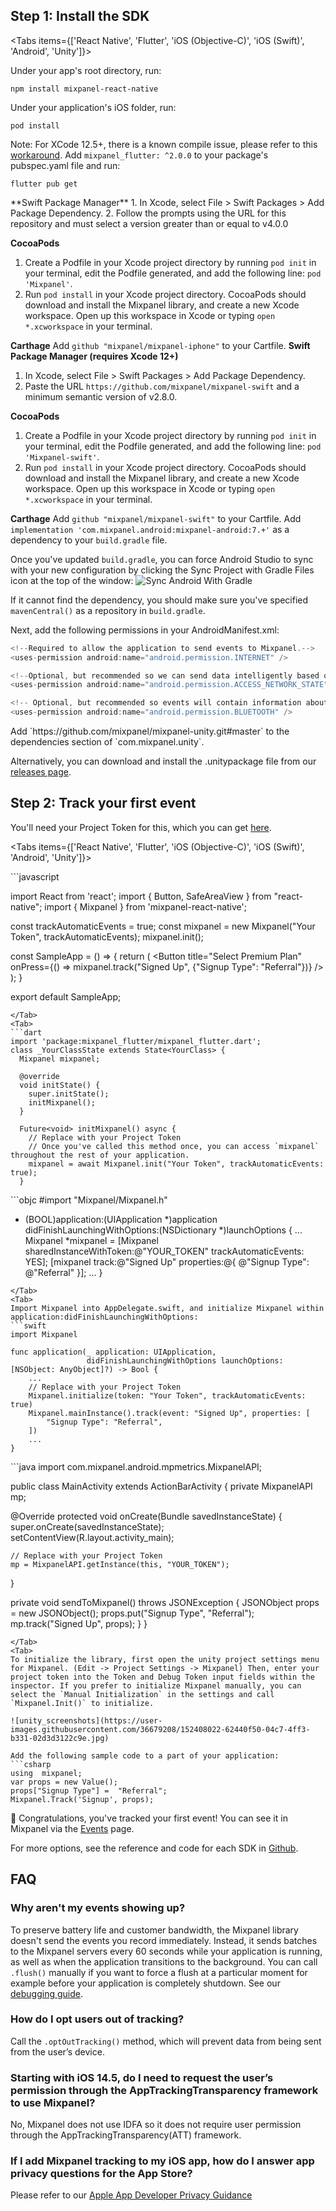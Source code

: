 
## Step 1: Install the SDK
<Tabs items={['React Native', 'Flutter', 'iOS (Objective-C)', 'iOS (Swift)', 'Android', 'Unity']}>

<Tab>
Under your app's root directory, run:

```
npm install mixpanel-react-native
```

Under your application's iOS folder, run:

```
pod install
```

Note: For XCode 12.5+, there is a known compile issue, please refer to this [workaround](https://github.com/mixpanel/mixpanel-react-native/issues/43#issuecomment-829599732).
</Tab>
<Tab>
Add `mixpanel_flutter: ^2.0.0` to your package's pubspec.yaml file and run:
```
flutter pub get
```
</Tab>
<Tab>
**Swift Package Manager**
1.  In Xcode, select File > Swift Packages > Add Package Dependency.
2.  Follow the prompts using the URL for this repository and must select a version greater than or equal to v4.0.0

**CocoaPods**
1. Create a Podfile in your Xcode project directory by running `pod init` in your terminal, edit the Podfile generated, and add the following line: `pod 'Mixpanel'`.
2. Run `pod install` in your Xcode project directory. CocoaPods should download and install the Mixpanel library, and create a new Xcode workspace. Open up this workspace in Xcode or typing `open *.xcworkspace` in your terminal.

**Carthage**
Add `github "mixpanel/mixpanel-iphone"` to your Cartfile.
</Tab>
<Tab>
**Swift Package Manager (requires Xcode 12+)**
1. In Xcode, select File > Swift Packages > Add Package Dependency.
2. Paste the URL `https://github.com/mixpanel/mixpanel-swift` and a minimum semantic version of v2.8.0.

**CocoaPods**
1. Create a Podfile in your Xcode project directory by running `pod init` in your terminal, edit the Podfile generated, and add the following line: `pod 'Mixpanel-swift'`.
2. Run `pod install` in your Xcode project directory. CocoaPods should download and install the Mixpanel library, and create a new Xcode workspace. Open up this workspace in Xcode or typing `open *.xcworkspace` in your terminal.

**Carthage**
Add `github "mixpanel/mixpanel-swift"` to your Cartfile.
</Tab>
<Tab>
Add `implementation 'com.mixpanel.android:mixpanel-android:7.+'` as a dependency to your `build.gradle` file.

Once you've updated `build.gradle`, you can force Android Studio to sync with your new configuration by clicking the Sync Project with Gradle Files icon at the top of the window:
![Sync Android With Gradle](https://storage.googleapis.com/cdn-mxpnl-com/static/readme/android-sync-gradle.png)

If it cannot find the dependency, you should make sure you've specified `mavenCentral()` as a repository in `build.gradle`.

Next, add the following permissions in your AndroidManifest.xml:

```java
<!--Required to allow the application to send events to Mixpanel.-->
<uses-permission android:name="android.permission.INTERNET" />

<!--Optional, but recommended so we can send data intelligently based on network conditions -->
<uses-permission android:name="android.permission.ACCESS_NETWORK_STATE" />

<!-- Optional, but recommended so events will contain information about bluetooth state-->
<uses-permission android:name="android.permission.BLUETOOTH" />
```
</Tab>
<Tab>
Add `https://github.com/mixpanel/mixpanel-unity.git#master` to the dependencies section of `com.mixpanel.unity`.

Alternatively, you can download and install the .unitypackage file from our [releases page](https://github.com/mixpanel/mixpanel-unity/releases).
</Tab>
</Tabs>

## Step 2: Track your first event
You'll need your Project Token for this, which you can get [here](https://mixpanel.com/settings/project).

<Tabs items={['React Native', 'Flutter', 'iOS (Objective-C)', 'iOS (Swift)', 'Android', 'Unity']}>

<Tab>
```javascript

import React from 'react';
import { Button, SafeAreaView } from "react-native";
import { Mixpanel } from 'mixpanel-react-native';

const trackAutomaticEvents = true;
const mixpanel = new Mixpanel("Your Token", trackAutomaticEvents);
mixpanel.init();

const SampleApp = () => {
  return (
    <SafeAreaView>
      <Button
        title="Select Premium Plan"
        onPress={() => mixpanel.track("Signed Up", {"Signup Type": "Referral"})}
      />
    </SafeAreaView>
  );
}

export default SampleApp;
```
</Tab>
<Tab>
```dart
import 'package:mixpanel_flutter/mixpanel_flutter.dart';
class _YourClassState extends State<YourClass> {
  Mixpanel mixpanel;

  @override
  void initState() {
    super.initState();
    initMixpanel();
  }

  Future<void> initMixpanel() async {
    // Replace with your Project Token
    // Once you've called this method once, you can access `mixpanel` throughout the rest of your application.
    mixpanel = await Mixpanel.init("Your Token", trackAutomaticEvents: true);
  }
```
</Tab>
<Tab>
```objc
#import "Mixpanel/Mixpanel.h"

- (BOOL)application:(UIApplication *)application didFinishLaunchingWithOptions:(NSDictionary *)launchOptions {
...
	Mixpanel *mixpanel = [Mixpanel sharedInstanceWithToken:@"YOUR_TOKEN" trackAutomaticEvents: YES];
	[mixpanel track:@"Signed Up" properties:@{
		@"Signup Type": @"Referral"
	}];
...
}
```
</Tab>
<Tab>
Import Mixpanel into AppDelegate.swift, and initialize Mixpanel within application:didFinishLaunchingWithOptions:
```swift
import Mixpanel

func application(_ application: UIApplication,
                 didFinishLaunchingWithOptions launchOptions: [NSObject: AnyObject]?) -> Bool {
    ...
    // Replace with your Project Token
    Mixpanel.initialize(token: "Your Token", trackAutomaticEvents: true)
    Mixpanel.mainInstance().track(event: "Signed Up", properties: [
        "Signup Type": "Referral", 
    ])
    ...
}
```
</Tab>
<Tab>
```java
import com.mixpanel.android.mpmetrics.MixpanelAPI;

public class MainActivity extends ActionBarActivity {
  private MixpanelAPI mp;

  @Override
  protected void onCreate(Bundle savedInstanceState) {
    super.onCreate(savedInstanceState);
    setContentView(R.layout.activity_main);

    // Replace with your Project Token
    mp = MixpanelAPI.getInstance(this, "YOUR_TOKEN");
  }

  private void sendToMixpanel() throws JSONException {
    JSONObject props = new JSONObject();
    props.put("Signup Type", "Referral");
    mp.track("Signed Up", props);
  }
}
```
</Tab>
<Tab>
To initialize the library, first open the unity project settings menu for Mixpanel. (Edit -> Project Settings -> Mixpanel) Then, enter your project token into the Token and Debug Token input fields within the inspector. If you prefer to initialize Mixpanel manually, you can select the `Manual Initialization` in the settings and call `Mixpanel.Init()` to initialize.

![unity_screenshots](https://user-images.githubusercontent.com/36679208/152408022-62440f50-04c7-4ff3-b331-02d3d3122c9e.jpg)

Add the following sample code to a part of your application:
```csharp
using  mixpanel;
var props = new Value();
props["Signup Type"] =  "Referral";
Mixpanel.Track('Signup', props);
```
</Tab>
</Tabs>

🎉 Congratulations, you've tracked your first event! You can see it in Mixpanel via the [Events](https://mixpanel.com/report/events) page.

For more options, see the reference and code for each SDK in [Github](https://github.com/mixpanel).

## FAQ

### Why aren't my events showing up?
To preserve battery life and customer bandwidth, the Mixpanel library doesn't send the events you record immediately. Instead, it sends batches to the Mixpanel servers every 60 seconds while your application is running, as well as when the application transitions to the background. You can call `.flush()` manually if you want to force a flush at a particular moment for example before your application is completely shutdown. See our [debugging guide](/docs/tracking/how-tos/debugging).

### How do I opt users out of tracking?
Call the `.optOutTracking()` method, which will prevent data from being sent from the user’s device.

### Starting with iOS 14.5, do I need to request the user’s permission through the AppTrackingTransparency framework to use Mixpanel?
No, Mixpanel does not use IDFA so it does not require user permission through the AppTrackingTransparency(ATT) framework.

### If I add Mixpanel tracking to my iOS app, how do I answer app privacy questions for the App Store?
Please refer to our  [Apple App Developer Privacy Guidance](https://mixpanel.com/legal/app-store-privacy-details/)
